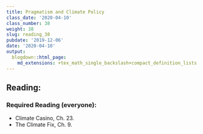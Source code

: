 ```yaml
---
title: Pragmatism and Climate Policy
class_date: '2020-04-10'
class_number: 38
weight: 38
slug: reading_38
pubdate: '2019-12-06'
date: '2020-04-10'
output:
  blogdown::html_page:
    md_extensions: +tex_math_single_backslash+compact_definition_lists
---
```

## Reading:

### Required Reading (everyone):
* Climate Casino, Ch. 23.
* The Climate Fix, Ch. 9.


